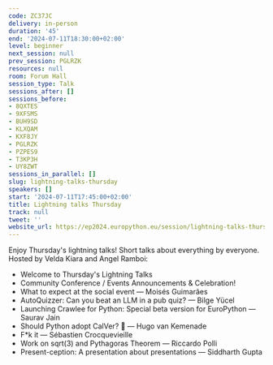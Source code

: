 ```yaml
---
code: ZC37JC
delivery: in-person
duration: '45'
end: '2024-07-11T18:30:00+02:00'
level: beginner
next_session: null
prev_session: PGLRZK
resources: null
room: Forum Hall
session_type: Talk
sessions_after: []
sessions_before:
- 8QXTES
- 9XFSMS
- BUH9SD
- KLXQAM
- KXF8JY
- PGLRZK
- PZPES9
- T3KP3H
- UY8ZWT
sessions_in_parallel: []
slug: lightning-talks-thursday
speakers: []
start: '2024-07-11T17:45:00+02:00'
title: Lightning talks Thursday
track: null
tweet: ''
website_url: https://ep2024.europython.eu/session/lightning-talks-thursday
---
```


Enjoy Thursday's lightning talks! Short talks about everything by everyone. Hosted by Velda Kiara and Angel Ramboi:

- Welcome to Thursday's Lightning Talks
- Community Conference / Events Announcements & Celebration!
- What to expect at the social event — Moisés Guimarães
- AutoQuizzer: Can you beat an LLM in a pub quiz? — Bilge Yücel
- Launching Crawlee for Python: Special beta version for EuroPython — Saurav Jain
- Should Python adopt CalVer? 📅 — Hugo van Kemenade
- F*k it — Sébastien Crocquevieille
- Work on sqrt(3) and Pythagoras Theorem — Riccardo Polli
- Present-ception: A presentation about presentations — Siddharth Gupta
